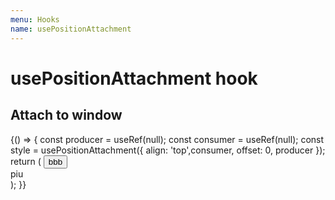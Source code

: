 ```yaml
---
menu: Hooks
name: usePositionAttachment
---
```


# usePositionAttachment hook

## Attach to window


<Playground>
  {() => {
    const producer = useRef(null);
    const consumer = useRef(null);
    const style = usePositionAttachment({ align: 'top',consumer, offset: 0, producer });
    return (
      <Fragment>
        <button ref={producer}>bbb</button>
        <div ref={consumer} style={{ ...style, zIndex: 2, outline: '1px dotted' }}>
          piu
        </div>
      </Fragment>
    );
  }}
</Playground>

